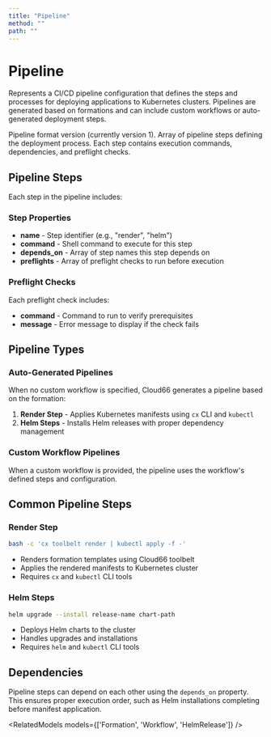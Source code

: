 ```yaml
---
title: "Pipeline"
method: ""
path: ""
---
```


# Pipeline

Represents a CI/CD pipeline configuration that defines the steps and processes for deploying applications to Kubernetes clusters. Pipelines are generated based on formations and can include custom workflows or auto-generated deployment steps.

<Model>
<ModelProperty name="version" type="integer">
Pipeline format version (currently version 1).
</ModelProperty>

<ModelProperty name="steps" type="array">
Array of pipeline steps defining the deployment process. Each step contains execution commands, dependencies, and preflight checks.
</ModelProperty>
</Model>

## Pipeline Steps

Each step in the pipeline includes:

### Step Properties
- **name** - Step identifier (e.g., "render", "helm")
- **command** - Shell command to execute for this step
- **depends_on** - Array of step names this step depends on
- **preflights** - Array of preflight checks to run before execution

### Preflight Checks
Each preflight check includes:
- **command** - Command to run to verify prerequisites
- **message** - Error message to display if the check fails

## Pipeline Types

### Auto-Generated Pipelines
When no custom workflow is specified, Cloud66 generates a pipeline based on the formation:

1. **Render Step** - Applies Kubernetes manifests using `cx` CLI and `kubectl`
2. **Helm Steps** - Installs Helm releases with proper dependency management

### Custom Workflow Pipelines  
When a custom workflow is provided, the pipeline uses the workflow's defined steps and configuration.

## Common Pipeline Steps

### Render Step
```bash
bash -c 'cx toolbelt render | kubectl apply -f -'
```
- Renders formation templates using Cloud66 toolbelt
- Applies the rendered manifests to Kubernetes cluster
- Requires `cx` and `kubectl` CLI tools

### Helm Steps
```bash
helm upgrade --install release-name chart-path
```
- Deploys Helm charts to the cluster
- Handles upgrades and installations
- Requires `helm` and `kubectl` CLI tools

## Dependencies

Pipeline steps can depend on each other using the `depends_on` property. This ensures proper execution order, such as Helm installations completing before manifest application.

<RelatedModels models={['Formation', 'Workflow', 'HelmRelease']} />